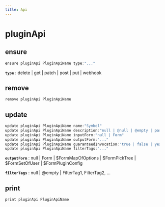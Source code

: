 ```yaml
---
title: Api
---
```


# pluginApi

## ensure

```js filename="Terminal" copy
ensure pluginApi PluginApiName type:"..."
```

**`type`**
 : delete | get | patch | post | put | webhook


## remove

```js filename="Terminal" copy
remove pluginApi PluginApiName
```


## update

```js filename="Terminal" copy
update pluginApi PluginApiName name:"Symbol"
update pluginApi PluginApiName description:"null | @null | @empty | paragraph"
update pluginApi PluginApiName inputForm:"null | Form"
update pluginApi PluginApiName outputForm:"..."
update pluginApi PluginApiName guaranteedInvocation:"true | false | yes | no"
update pluginApi PluginApiName filterTags:"..."
```

**`outputForm`**
 : null | Form | $FormMapOfOptions | $FormPickTree | $FormSetOfUser | $FormPluginConfig

**`filterTags`**
 : null | @empty | FilterTag1, FilterTag2, ...


## print

```js filename="Terminal" copy
print pluginApi PluginApiName
```


